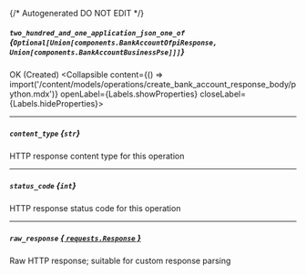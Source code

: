{/* Autogenerated DO NOT EDIT  */}

##### `two_hundred_and_one_application_json_one_of` *{`Optional[Union[components.BankAccountOfpiResponse, Union[components.BankAccountBusinessPse]]]`}*
OK (Created)
<Collapsible content={() => import('/content/models/operations/create_bank_account_response_body/python.mdx')} openLabel={Labels.showProperties} closeLabel={Labels.hideProperties}>
</Collapsible>

---
##### `content_type` *{`str`}*
HTTP response content type for this operation

---
##### `status_code` *{`int`}*
HTTP response status code for this operation

---
##### `raw_response` [*{ `requests.Response` }*](https://requests.readthedocs.io/en/latest/api/#requests.Response)
Raw HTTP response; suitable for custom response parsing


